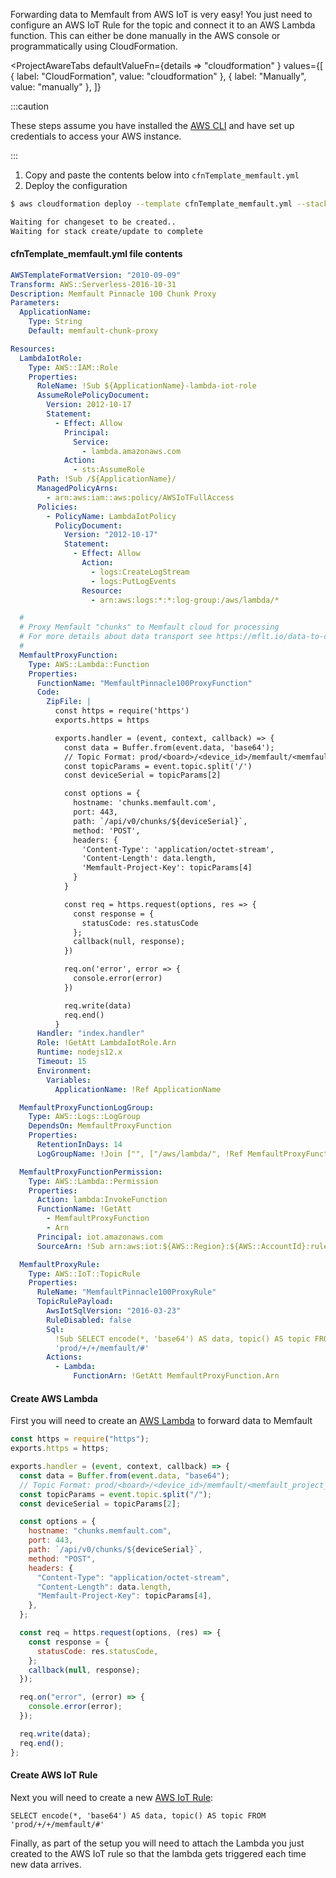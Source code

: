 
Forwarding data to Memfault from AWS IoT is very easy! You just need to
configure an AWS IoT Rule for the topic and connect it to an AWS Lambda
function. This can either be done manually in the AWS console or
programmatically using CloudFormation.

<ProjectAwareTabs
  defaultValueFn={details => "cloudformation" }
  values={[
    { label: "CloudFormation", value: "cloudformation" },
    { label: "Manually", value: "manually" },
  ]}
>

<TabItem value="cloudformation">

:::caution

These steps assume you have installed the
[AWS CLI](https://docs.aws.amazon.com/cli/latest/userguide/install-cliv2.html)
and have set up credentials to access your AWS instance.

:::

1. Copy and paste the contents below into `cfnTemplate_memfault.yml`
2. Deploy the configuration

```bash
$ aws cloudformation deploy --template cfnTemplate_memfault.yml --stack-name memfault-pinnacle-100-chunk-proxy --capabilities CAPABILITY_NAMED_IAM

Waiting for changeset to be created..
Waiting for stack create/update to complete

```

#### cfnTemplate_memfault.yml file contents

```yml
AWSTemplateFormatVersion: "2010-09-09"
Transform: AWS::Serverless-2016-10-31
Description: Memfault Pinnacle 100 Chunk Proxy
Parameters:
  ApplicationName:
    Type: String
    Default: memfault-chunk-proxy

Resources:
  LambdaIotRole:
    Type: AWS::IAM::Role
    Properties:
      RoleName: !Sub ${ApplicationName}-lambda-iot-role
      AssumeRolePolicyDocument:
        Version: 2012-10-17
        Statement:
          - Effect: Allow
            Principal:
              Service:
                - lambda.amazonaws.com
            Action:
              - sts:AssumeRole
      Path: !Sub /${ApplicationName}/
      ManagedPolicyArns:
        - arn:aws:iam::aws:policy/AWSIoTFullAccess
      Policies:
        - PolicyName: LambdaIotPolicy
          PolicyDocument:
            Version: "2012-10-17"
            Statement:
              - Effect: Allow
                Action:
                  - logs:CreateLogStream
                  - logs:PutLogEvents
                Resource:
                  - arn:aws:logs:*:*:log-group:/aws/lambda/*

  #
  # Proxy Memfault "chunks" to Memfault cloud for processing
  # For more details about data transport see https://mflt.io/data-to-cloud
  #
  MemfaultProxyFunction:
    Type: AWS::Lambda::Function
    Properties:
      FunctionName: "MemfaultPinnacle100ProxyFunction"
      Code:
        ZipFile: |
          const https = require('https')
          exports.https = https

          exports.handler = (event, context, callback) => {
            const data = Buffer.from(event.data, 'base64');
            // Topic Format: prod/<board>/<device_id>/memfault/<memfault_project_key>/chunk
            const topicParams = event.topic.split('/')
            const deviceSerial = topicParams[2]

            const options = {
              hostname: 'chunks.memfault.com',
              port: 443,
              path: `/api/v0/chunks/${deviceSerial}`,
              method: 'POST',
              headers: {
                'Content-Type': 'application/octet-stream',
                'Content-Length': data.length,
                'Memfault-Project-Key': topicParams[4]
              }
            }

            const req = https.request(options, res => {
              const response = {
                statusCode: res.statusCode
              };
              callback(null, response);
            })

            req.on('error', error => {
              console.error(error)
            })

            req.write(data)
            req.end()
          }
      Handler: "index.handler"
      Role: !GetAtt LambdaIotRole.Arn
      Runtime: nodejs12.x
      Timeout: 15
      Environment:
        Variables:
          ApplicationName: !Ref ApplicationName

  MemfaultProxyFunctionLogGroup:
    Type: AWS::Logs::LogGroup
    DependsOn: MemfaultProxyFunction
    Properties:
      RetentionInDays: 14
      LogGroupName: !Join ["", ["/aws/lambda/", !Ref MemfaultProxyFunction]]

  MemfaultProxyFunctionPermission:
    Type: AWS::Lambda::Permission
    Properties:
      Action: lambda:InvokeFunction
      FunctionName: !GetAtt
        - MemfaultProxyFunction
        - Arn
      Principal: iot.amazonaws.com
      SourceArn: !Sub arn:aws:iot:${AWS::Region}:${AWS::AccountId}:rule/${MemfaultProxyRule}

  MemfaultProxyRule:
    Type: AWS::IoT::TopicRule
    Properties:
      RuleName: "MemfaultPinnacle100ProxyRule"
      TopicRulePayload:
        AwsIotSqlVersion: "2016-03-23"
        RuleDisabled: false
        Sql:
          !Sub SELECT encode(*, 'base64') AS data, topic() AS topic FROM
          'prod/+/+/memfault/#'
        Actions:
          - Lambda:
              FunctionArn: !GetAtt MemfaultProxyFunction.Arn
```

 </TabItem>
  <TabItem value="manually">

#### Create AWS Lambda

First you will need to create an
[AWS Lambda](https://console.aws.amazon.com/lambda/home#/functions) to forward
data to Memfault

```js
const https = require("https");
exports.https = https;

exports.handler = (event, context, callback) => {
  const data = Buffer.from(event.data, "base64");
  // Topic Format: prod/<board>/<device_id>/memfault/<memfault_project_key>/chunk
  const topicParams = event.topic.split("/");
  const deviceSerial = topicParams[2];

  const options = {
    hostname: "chunks.memfault.com",
    port: 443,
    path: `/api/v0/chunks/${deviceSerial}`,
    method: "POST",
    headers: {
      "Content-Type": "application/octet-stream",
      "Content-Length": data.length,
      "Memfault-Project-Key": topicParams[4],
    },
  };

  const req = https.request(options, (res) => {
    const response = {
      statusCode: res.statusCode,
    };
    callback(null, response);
  });

  req.on("error", (error) => {
    console.error(error);
  });

  req.write(data);
  req.end();
};
```

#### Create AWS IoT Rule

Next you will need to create a new
[AWS IoT Rule](https://console.aws.amazon.com/iot/home#/rulehub):

```
SELECT encode(*, 'base64') AS data, topic() AS topic FROM 'prod/+/+/memfault/#'
```

Finally, as part of the setup you will need to attach the Lambda you just
created to the AWS IoT rule so that the lambda gets triggered each time new data
arrives.

   </TabItem>
   </ProjectAwareTabs>
